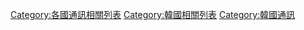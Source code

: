 [[Category:各國通訊相關列表|Category:各國通訊相關列表]]
[[Category:韓國相關列表|Category:韓國相關列表]]
[[Category:韓國通訊|Category:韓國通訊]]